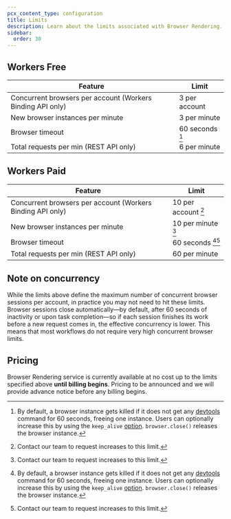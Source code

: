 ```yaml
---
pcx_content_type: configuration
title: Limits
description: Learn about the limits associated with Browser Rendering.
sidebar:
  order: 30
---
```



<Plan type="workers-all" />

## Workers Free

| Feature                                | Limit           |
| -------------------------------------- | --------------- |
| Concurrent browsers per account (Workers Binding API only)        | 3 per account   |
| New browser instances per minute       | 3 per minute    |
| Browser timeout                        | 60 seconds [^2] |
| Total requests per min (REST API only) | 6 per minute    |

## Workers Paid

<Render file="limits-increase" product="browser-rendering" />

| Feature                                | Limit               |
| -------------------------------------- | ------------------- |
| Concurrent browsers per account (Workers Binding API only)        | 10 per account [^1] |
| New browser instances per minute       | 10 per minute [^1]  |
| Browser timeout                        | 60 seconds [^2][^1] |
| Total requests per min (REST API only) | 60 per minute       |

[^1]: Contact our team to request increases to this limit.

[^2]: By default, a browser instance gets killed if it does not get any [devtools](https://chromedevtools.github.io/devtools-protocol/) command for 60 seconds, freeing one instance. Users can optionally increase this by using the `keep_alive` [option](/browser-rendering/platform/puppeteer/#keep-alive). `browser.close()` releases the browser instance.

## Note on concurrency

While the limits above define the maximum number of concurrent browser sessions per account, in practice you may not need to hit these limits. Browser sessions close automatically—by default, after 60 seconds of inactivity or upon task completion—so if each session finishes its work before a new request comes in, the effective concurrency is lower. This means that most workflows do not require very high concurrent browser limits.

## Pricing

Browser Rendering service is currently available at no cost up to the limits specified above **until billing begins**. Pricing to be announced and we will provide advance notice before any billing begins.

